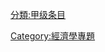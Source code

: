 {{catmore1|[[Wikipedia:经济学专题|Wikipedia:经济学专题]]}}
{{Articles by Quality|topic=经济学|project=经济学|format=TOC}}
{{emptycat}}

[[分類:甲级条目|分類:甲级条目]]
[[Category:經濟學專題|Category:經濟學專題]]